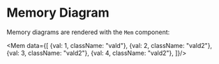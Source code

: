 
<Meta title="Basic Data Structures/Memory Diagram" component={Mem} />

# Memory Diagram

Memory diagrams are rendered with the `Mem` component:

<Mem data={[
	{val: 1, className: "vald"},
	{val: 2, className: "vald2"},
	{val: 3, className: "vald2"},
	{val: 4, className: "vald2"},
]}/>
